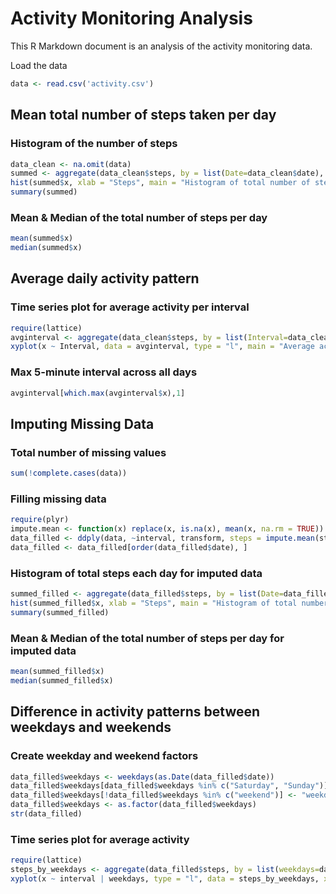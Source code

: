 Activity Monitoring Analysis
========================================================

This R Markdown document is an analysis of the activity monitoring data.

Load the data
```r
data <- read.csv('activity.csv')
```

## Mean total number of steps taken per day
### Histogram of the number of steps
```r
data_clean <- na.omit(data)
summed <- aggregate(data_clean$steps, by = list(Date=data_clean$date), sum)
hist(summed$x, xlab = "Steps", main = "Histogram of total number of steps per day")
summary(summed)
```

### Mean & Median of the total number of steps per day
```r
mean(summed$x)
median(summed$x)
```

## Average daily activity pattern
### Time series plot for average activity per interval
```r
require(lattice)
avginterval <- aggregate(data_clean$steps, by = list(Interval=data_clean$interval), mean)
xyplot(x ~ Interval, data = avginterval, type = "l", main = "Average activity per interval", ylab = "Average Steps")
```
### Max 5-minute interval across all days
``` r
avginterval[which.max(avginterval$x),1]
```

## Imputing Missing Data
### Total number of missing values
```r
sum(!complete.cases(data))
```

### Filling missing data
```r
require(plyr)
impute.mean <- function(x) replace(x, is.na(x), mean(x, na.rm = TRUE))
data_filled <- ddply(data, ~interval, transform, steps = impute.mean(steps))
data_filled <- data_filled[order(data_filled$date), ]
```

### Histogram of total steps each day for imputed data
```r
summed_filled <- aggregate(data_filled$steps, by = list(Date=data_filled$date), sum)
hist(summed_filled$x, xlab = "Steps", main = "Histogram of total number of steps per day")
summary(summed_filled)
```
### Mean & Median of the total number of steps per day for imputed data
```r
mean(summed_filled$x)
median(summed_filled$x)
```

## Difference in activity patterns between weekdays and weekends
### Create weekday and weekend factors
``` r
data_filled$weekdays <- weekdays(as.Date(data_filled$date))
data_filled$weekdays[data_filled$weekdays %in% c("Saturday", "Sunday")] <- "weekend"
data_filled$weekdays[!data_filled$weekdays %in% c("weekend")] <- "weekday"
data_filled$weekdays <- as.factor(data_filled$weekdays)
str(data_filled)
```

### Time series plot for average activity
``` r
require(lattice)
steps_by_weekdays <- aggregate(data_filled$steps, by = list(weekdays=data_filled$weekdays, interval=data_filled$interval), mean)
xyplot(x ~ interval | weekdays, type = "l", data = steps_by_weekdays, xlab = "Interval", ylab = "Number of steps", layout = c(1, 2))
```